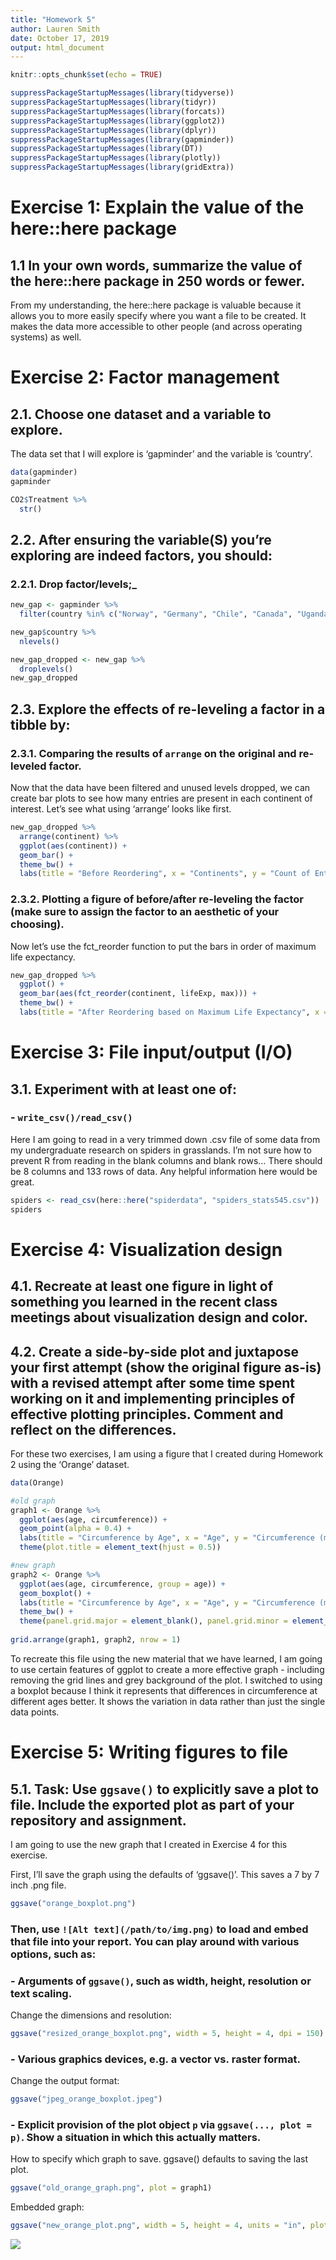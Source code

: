 ```yaml
---
title: "Homework 5"
author: Lauren Smith
date: October 17, 2019
output: html_document
---
```


```r
knitr::opts_chunk$set(echo = TRUE)
```

```r
suppressPackageStartupMessages(library(tidyverse))
suppressPackageStartupMessages(library(tidyr))
suppressPackageStartupMessages(library(forcats))
suppressPackageStartupMessages(library(ggplot2))
suppressPackageStartupMessages(library(dplyr))
suppressPackageStartupMessages(library(gapminder))
suppressPackageStartupMessages(library(DT))
suppressPackageStartupMessages(library(plotly))
suppressPackageStartupMessages(library(gridExtra))
```



# Exercise 1: Explain the value of the here::here package

## 1.1 In your own words, summarize the value of the here::here package in 250 words or fewer.

From my understanding, the here::here package is valuable because it allows you to more easily specify where you want a file to be created. It makes the data more accessible to other people (and across operating systems) as well. 



# Exercise 2: Factor management

## 2.1. Choose one dataset and a variable to explore.

The data set that I will explore is 'gapminder' and the variable is 'country'.

```r
data(gapminder)
gapminder
```

```r
CO2$Treatment %>%
  str()
```

## 2.2. After ensuring the variable(S) you're exploring are indeed factors, you should:

### 2.2.1. Drop factor/levels;_
```r
new_gap <- gapminder %>%
  filter(country %in% c("Norway", "Germany", "Chile", "Canada", "Uganda", "Italy"))

new_gap$country %>%
  nlevels()
```

```r
new_gap_dropped <- new_gap %>%
  droplevels()
new_gap_dropped
```


## 2.3. Explore the effects of re-leveling a factor in a tibble by:

### 2.3.1. Comparing the results of `arrange` on the original and re-leveled factor.

Now that the data have been filtered and unused levels dropped, we can create bar plots to see how many entries are present in each continent of interest. 
Let's see what using 'arrange' looks like first. 
```r
new_gap_dropped %>%
  arrange(continent) %>%
  ggplot(aes(continent)) +
  geom_bar() +
  theme_bw() +
  labs(title = "Before Reordering", x = "Continents", y = "Count of Entries")
```


### 2.3.2. Plotting a figure of before/after re-leveling the factor (make sure to assign the factor to an aesthetic of your choosing).

Now let's use the fct_reorder function to put the bars in order of maximum life expectancy.
```r
new_gap_dropped %>%
  ggplot() +
  geom_bar(aes(fct_reorder(continent, lifeExp, max))) +
  theme_bw() +
  labs(title = "After Reordering based on Maximum Life Expectancy", x = "Continents", y = "Count of Entries")
```



# Exercise 3: File input/output (I/O)

## 3.1. Experiment with at least one of:

### - `write_csv()/read_csv()`
Here I am going to read in a very trimmed down .csv file of some data from my undergraduate research on spiders in grasslands. I'm not sure how to prevent R from reading in the blank columns and blank rows... There should be 8 columns and 133 rows of data. Any helpful information here would be great. 
```r
spiders <- read_csv(here::here("spiderdata", "spiders_stats545.csv"))
spiders
```



# Exercise 4: Visualization design

## 4.1. Recreate at least one figure in light of something you learned in the recent class meetings about visualization design and color.

## 4.2. Create a side-by-side plot and juxtapose your first attempt (show the original figure as-is) with a revised attempt after some time spent working on it and implementing principles of effective plotting principles. Comment and reflect on the differences.

For these two exercises, I am using a figure that I created during Homework 2 using the 'Orange' dataset.
```r
data(Orange)

#old graph
graph1 <- Orange %>%
  ggplot(aes(age, circumference)) +
  geom_point(alpha = 0.4) +
  labs(title = "Circumference by Age", x = "Age", y = "Circumference (mm)") +
  theme(plot.title = element_text(hjust = 0.5))

#new graph
graph2 <- Orange %>%
  ggplot(aes(age, circumference, group = age)) +
  geom_boxplot() +
  labs(title = "Circumference by Age", x = "Age", y = "Circumference (mm)") +
  theme_bw() +
  theme(panel.grid.major = element_blank(), panel.grid.minor = element_blank(), plot.title = element_text(hjust = 0.5))
  
grid.arrange(graph1, graph2, nrow = 1)

```

To recreate this file using the new material that we have learned, I am going to use certain features of ggplot to create a more effective graph - including removing the grid lines and grey background of the plot. I switched to using a boxplot because I think it represents that differences in circumference at different ages better. It shows the variation in data rather than just the single data points.   



# Exercise 5: Writing figures to file

## 5.1. Task: Use `ggsave()` to explicitly save a plot to file. Include the exported plot as part of your repository and assignment.


I am going to use the new graph that I created in Exercise 4 for this exercise.

First, I'll save the graph using the defaults of 'ggsave()'. This saves a 7 by 7 inch .png file. 
```r
ggsave("orange_boxplot.png")
```


### Then, use `![Alt text](/path/to/img.png)` to load and embed that file into your report. You can play around with various options, such as:

### - Arguments of `ggsave()`, such as width, height, resolution or text scaling.

Change the dimensions and resolution:
```r
ggsave("resized_orange_boxplot.png", width = 5, height = 4, dpi = 150)
```

### - Various graphics devices, e.g. a vector vs. raster format.

Change the output format:
```r
ggsave("jpeg_orange_boxplot.jpeg")
```

### - Explicit provision of the plot object `p` via `ggsave(..., plot = p)`. Show a situation in which this actually matters.

How to specify which graph to save. ggsave() defaults to saving the last plot.
```r
ggsave("old_orange_graph.png", plot = graph1)
```


Embedded graph:
```r
ggsave("new_orange_plot.png", width = 5, height = 4, units = "in", plot = graph2)
```

![](new_orange_plot.png)



